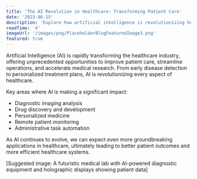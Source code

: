 ```yaml
---
title: 'The AI Revolution in Healthcare: Transforming Patient Care'
date: '2023-06-15'
description: 'Explore how artificial intelligence is revolutionizing healthcare, from diagnosis to treatment planning.'
readTime: '4'
imageUrl: '/images/png/PlaceholderBlogFeaturedImage3.png'
featured: true
---
```


Artificial Intelligence (AI) is rapidly transforming the healthcare industry, offering unprecedented opportunities to improve patient care, streamline operations, and accelerate medical research. From early disease detection to personalized treatment plans, AI is revolutionizing every aspect of healthcare.

Key areas where AI is making a significant impact:

- Diagnostic imaging analysis
- Drug discovery and development
- Personalized medicine
- Remote patient monitoring
- Administrative task automation

As AI continues to evolve, we can expect even more groundbreaking applications in healthcare, ultimately leading to better patient outcomes and more efficient healthcare systems.

[Suggested image: A futuristic medical lab with AI-powered diagnostic equipment and holographic displays showing patient data]
